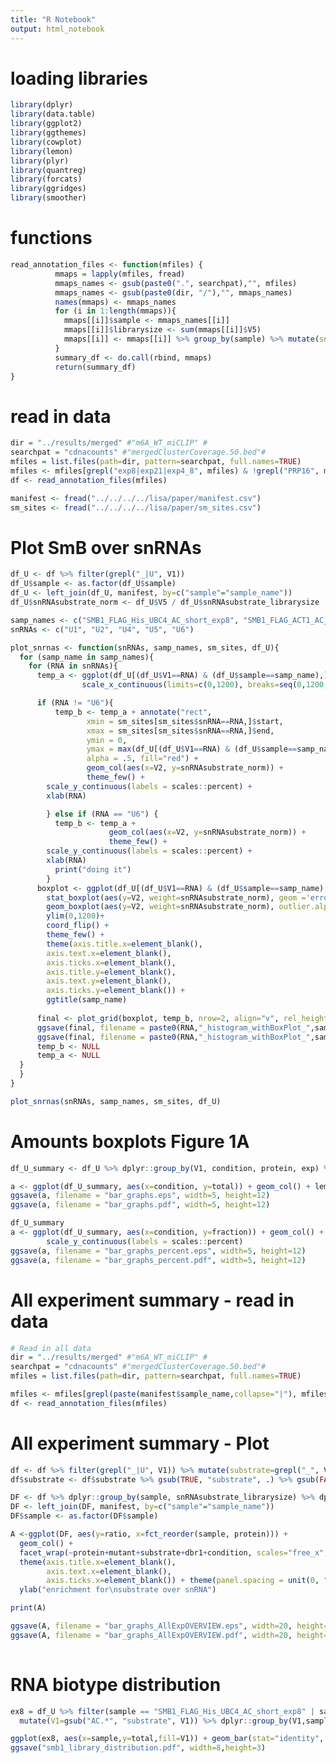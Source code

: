 ```yaml
---
title: "R Notebook"
output: html_notebook
---
```


# loading libraries
```r
library(dplyr)
library(data.table)
library(ggplot2)
library(ggthemes)
library(cowplot)
library(lemon)
library(plyr)
library(quantreg)
library(forcats)
library(ggridges)
library(smoother)
```

# functions
```r
read_annotation_files <- function(mfiles) {
          mmaps = lapply(mfiles, fread)
          mmaps_names <- gsub(paste0(".", searchpat),"", mfiles)
          mmaps_names <- gsub(paste0(dir, "/"),"", mmaps_names)
          names(mmaps) <- mmaps_names
          for (i in 1:length(mmaps)){
            mmaps[[i]]$sample <- mmaps_names[[i]]
            mmaps[[i]]$librarysize <- sum(mmaps[[i]]$V5)
            mmaps[[i]] <- mmaps[[i]] %>% group_by(sample) %>% mutate(snRNAsubstrate_librarysize = sum(V5[grepl("_|U", V1)]))
          }
          summary_df <- do.call(rbind, mmaps)
          return(summary_df)
}
```

# read in data
```r
dir = "../results/merged" #"m6A_WT_miCLIP" #
searchpat = "cdnacounts" #"mergedClusterCoverage.50.bed"#
mfiles = list.files(path=dir, pattern=searchpat, full.names=TRUE)
mfiles <- mfiles[grepl("exp8|exp21|exp4_8", mfiles) & !grepl("PRP16", mfiles)]
df <- read_annotation_files(mfiles)

manifest <- fread("../../../../lisa/paper/manifest.csv")
sm_sites <- fread("../../../../lisa/paper/sm_sites.csv")
```

# Plot SmB over snRNAs

```r
df_U <- df %>% filter(grepl("_|U", V1))
df_U$sample <- as.factor(df_U$sample)
df_U <- left_join(df_U, manifest, by=c("sample"="sample_name"))
df_U$snRNAsubstrate_norm <- df_U$V5 / df_U$snRNAsubstrate_librarysize

samp_names <- c("SMB1_FLAG_His_UBC4_AC_short_exp8", "SMB1_FLAG_ACT1_AC_exp21")
snRNAs <- c("U1", "U2", "U4", "U5", "U6")

plot_snrnas <- function(snRNAs, samp_names, sm_sites, df_U){
  for (samp_name in samp_names){
    for (RNA in snRNAs){
      temp_a <- ggplot(df_U[(df_U$V1==RNA) & (df_U$sample==samp_name),]) +
                scale_x_continuous(limits=c(0,1200), breaks=seq(0,1200,100), labels=seq(0,1200,100))

      if (RNA != "U6"){
          temp_b <- temp_a + annotate("rect",
                 xmin = sm_sites[sm_sites$snRNA==RNA,]$start,
                 xmax = sm_sites[sm_sites$snRNA==RNA,]$end,
                 ymin = 0,
                 ymax = max(df_U[(df_U$V1==RNA) & (df_U$sample==samp_name),]$snRNAsubstrate_norm),
                 alpha = .5, fill="red") +
                 geom_col(aes(x=V2, y=snRNAsubstrate_norm)) +
                 theme_few() +
        scale_y_continuous(labels = scales::percent) +
        xlab(RNA) 

        } else if (RNA == "U6") {
          temp_b <- temp_a +
                      geom_col(aes(x=V2, y=snRNAsubstrate_norm)) +
                      theme_few() +
        scale_y_continuous(labels = scales::percent) +
        xlab(RNA) 
          print("doing it")
        }
      boxplot <- ggplot(df_U[(df_U$V1==RNA) & (df_U$sample==samp_name),]) + 
        stat_boxplot(aes(y=V2, weight=snRNAsubstrate_norm), geom ='errorbar', width = 0.2, lwd=0.4) +
        geom_boxplot(aes(y=V2, weight=snRNAsubstrate_norm), outlier.alpha=0.3, outlier.shape=18, lwd=0.4, fatten=1) +
        ylim(0,1200)+
        coord_flip() +
        theme_few() +
        theme(axis.title.x=element_blank(),
        axis.text.x=element_blank(),
        axis.ticks.x=element_blank(),
        axis.title.y=element_blank(),
        axis.text.y=element_blank(),
        axis.ticks.y=element_blank()) +
        ggtitle(samp_name) 
      
      final <- plot_grid(boxplot, temp_b, nrow=2, align="v", rel_heights=c(1.5,3))
      ggsave(final, filename = paste0(RNA,"_histogram_withBoxPlot_",samp_name,".eps"), width=10, height=2.5)
      ggsave(final, filename = paste0(RNA,"_histogram_withBoxPlot_",samp_name,".pdf"), width=10, height=2.5)
      temp_b <- NULL
      temp_a <- NULL
  }
  }
}

plot_snrnas(snRNAs, samp_names, sm_sites, df_U)
```

# Amounts boxplots Figure 1A
```r
df_U_summary <- df_U %>% dplyr::group_by(V1, condition, protein, exp) %>% filter(!grepl("noUV_no_FLAGed_protein", sample)) %>% dplyr::summarise(total=sum(V5)) %>% ungroup() %>% dplyr::group_by(V1, protein, exp) %>% dplyr::mutate(fraction=total/total[condition=="UV"])

a <- ggplot(df_U_summary, aes(x=condition, y=total)) + geom_col() + lemon::facet_rep_wrap(~V1+exp, ncol=2, scales="free_y")+ theme(aspect.ratio=1)
ggsave(a, filename = "bar_graphs.eps", width=5, height=12)
ggsave(a, filename = "bar_graphs.pdf", width=5, height=12)

df_U_summary
a <- ggplot(df_U_summary, aes(x=condition, y=fraction)) + geom_col() + lemon::facet_rep_wrap(~V1+exp, ncol=2, scales="free_y")+ theme(aspect.ratio=1) +
        scale_y_continuous(labels = scales::percent)
ggsave(a, filename = "bar_graphs_percent.eps", width=5, height=12)
ggsave(a, filename = "bar_graphs_percent.pdf", width=5, height=12)
```

# All experiment summary - read in data

```r
# Read in all data 
dir = "../results/merged" #"m6A_WT_miCLIP" #
searchpat = "cdnacounts" #"mergedClusterCoverage.50.bed"#
mfiles = list.files(path=dir, pattern=searchpat, full.names=TRUE)

mfiles <- mfiles[grepl(paste(manifest$sample_name,collapse="|"), mfiles)]
df <- read_annotation_files(mfiles)
```

# All experiment summary - Plot

```r
df <- df %>% filter(grepl("_|U", V1)) %>% mutate(substrate=grepl("_", V1))
df$substrate <- df$substrate %>% gsub(TRUE, "substrate", .) %>% gsub(FALSE, "snRNA", .)

DF <- df %>% dplyr::group_by(sample, snRNAsubstrate_librarysize) %>% dplyr::summarise(ratio=sum(V5[substrate=="substrate"])/sum(V5[substrate=="snRNA"]))
DF <- left_join(DF, manifest, by=c("sample"="sample_name"))
DF$sample <- as.factor(DF$sample)

A <-ggplot(DF, aes(y=ratio, x=fct_reorder(sample, protein))) + 
  geom_col() + 
  facet_wrap(~protein+mutant+substrate+dbr1+condition, scales="free_x", nrow=1) +
  theme(axis.title.x=element_blank(),
        axis.text.x=element_blank(),
        axis.ticks.x=element_blank()) + theme(panel.spacing = unit(0, "lines")) +
  ylab("enrichment for\nsubstrate over snRNA")

print(A)

ggsave(A, filename = "bar_graphs_AllExpOVERVIEW.eps", width=20, height=3)
ggsave(A, filename = "bar_graphs_AllExpOVERVIEW.pdf", width=20, height=3)
  
```

# RNA biotype distribution

```r
ex8 = df_U %>% filter(sample == "SMB1_FLAG_His_UBC4_AC_short_exp8" | sample == "SMB1_FLAG_ACT1_AC_exp21") %>%
  mutate(V1=gsub("AC.*", "substrate", V1)) %>% dplyr::group_by(V1,sample) %>% dplyr::summarise(total=sum(V5))

ggplot(ex8, aes(x=sample,y=total,fill=V1)) + geom_bar(stat="identity", position="fill") + theme_few() + coord_flip()
ggsave("smb1_library_distribution.pdf", width=8,height=3)
```
